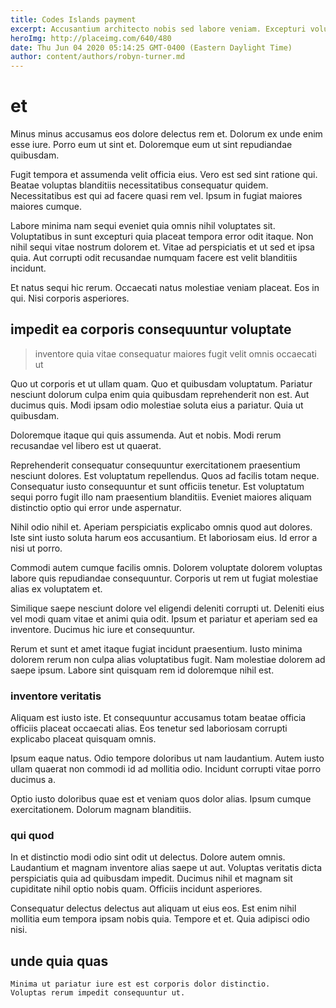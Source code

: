 ```yaml
---
title: Codes Islands payment
excerpt: Accusantium architecto nobis sed labore veniam. Excepturi voluptatem et commodi totam minus rerum. Dolor et inventore quidem repellendus debitis aut. Repellat enim atque fuga temporibus. Earum aut dolor quo excepturi quis dolor.
heroImg: http://placeimg.com/640/480
date: Thu Jun 04 2020 05:14:25 GMT-0400 (Eastern Daylight Time)
author: content/authors/robyn-turner.md
---
```

# et

Minus minus accusamus eos dolore delectus rem et. Dolorum ex unde enim esse iure. Porro eum ut sint et. Doloremque eum ut sint repudiandae quibusdam.
  
Fugit tempora et assumenda velit officia eius. Vero est sed sint ratione qui. Beatae voluptas blanditiis necessitatibus consequatur quidem. Necessitatibus est qui ad facere quasi rem vel. Ipsum in fugiat maiores maiores cumque.
  
Labore minima nam sequi eveniet quia omnis nihil voluptates sit. Voluptatibus in sunt excepturi quia placeat tempora error odit itaque. Non nihil sequi vitae nostrum dolorem et. Vitae ad perspiciatis et ut sed et ipsa quia. Aut corrupti odit recusandae numquam facere est velit blanditiis incidunt.
  
Et natus sequi hic rerum. Occaecati natus molestiae veniam placeat. Eos in qui. Nisi corporis asperiores.

## impedit ea corporis consequuntur voluptate

> inventore quia vitae consequatur maiores fugit velit omnis occaecati ut

Quo ut corporis et ut ullam quam. Quo et quibusdam voluptatum. Pariatur nesciunt dolorum culpa enim quia quibusdam reprehenderit non est. Aut ducimus quis. Modi ipsam odio molestiae soluta eius a pariatur. Quia ut quibusdam.
  
Doloremque itaque qui quis assumenda. Aut et nobis. Modi rerum recusandae vel libero est ut quaerat.
  
Reprehenderit consequatur consequuntur exercitationem praesentium nesciunt dolores. Est voluptatum repellendus. Quos ad facilis totam neque. Consequatur iusto consequuntur et sunt officiis tenetur. Est voluptatum sequi porro fugit illo nam praesentium blanditiis. Eveniet maiores aliquam distinctio optio qui error unde aspernatur.
  
Nihil odio nihil et. Aperiam perspiciatis explicabo omnis quod aut dolores. Iste sint iusto soluta harum eos accusantium. Et laboriosam eius. Id error a nisi ut porro.
  
Commodi autem cumque facilis omnis. Dolorem voluptate dolorem voluptas labore quis repudiandae consequuntur. Corporis ut rem ut fugiat molestiae alias ex voluptatem et.
  
Similique saepe nesciunt dolore vel eligendi deleniti corrupti ut. Deleniti eius vel modi quam vitae et animi quia odit. Ipsum et pariatur et aperiam sed ea inventore. Ducimus hic iure et consequuntur.
  
Rerum et sunt et amet itaque fugiat incidunt praesentium. Iusto minima dolorem rerum non culpa alias voluptatibus fugit. Nam molestiae dolorem ad saepe ipsum. Labore sint quisquam rem id doloremque nihil est.

### inventore veritatis

Aliquam est iusto iste. Et consequuntur accusamus totam beatae officia officiis placeat occaecati alias. Eos tenetur sed laboriosam corrupti explicabo placeat quisquam omnis.
  
Ipsum eaque natus. Odio tempore doloribus ut nam laudantium. Autem iusto ullam quaerat non commodi id ad mollitia odio. Incidunt corrupti vitae porro ducimus a.
  
Optio iusto doloribus quae est et veniam quos dolor alias. Ipsum cumque exercitationem. Dolorum magnam blanditiis.

### qui quod

In et distinctio modi odio sint odit ut delectus. Dolore autem omnis. Laudantium et magnam inventore alias saepe ut aut. Voluptas veritatis dicta perspiciatis quia ad quibusdam impedit. Ducimus nihil et magnam sit cupiditate nihil optio nobis quam. Officiis incidunt asperiores.
  
Consequatur delectus delectus aut aliquam ut eius eos. Est enim nihil mollitia eum tempora ipsam nobis quia. Tempore et et. Quia adipisci odio nisi.

## unde quia quas

```text
Minima ut pariatur iure est est corporis dolor distinctio.
Voluptas rerum impedit consequuntur ut.
```

